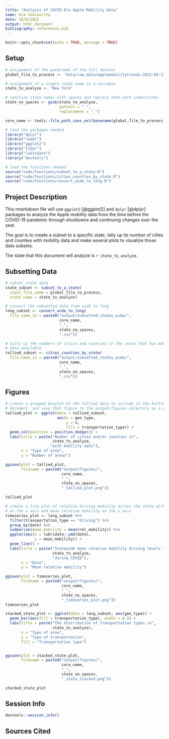 ```yaml
---
title: "Analysis of COVID-Era Apple Mobility Data"
name: Kia Vaalavirta
date: 10/8/2022
output: html_document
bibliography: references.bib
---
```


```r
knitr::opts_chunk$set(echo = TRUE, message = TRUE)
```

## Setup


```r
# assignment of the path/name of the full dataset
global_file_to_process <- "data/raw_data/applemobilitytrends-2022-04-12.csv"

# assignment of a single state name to a variable
state_to_analyze <- "New York"

# sanitize state names with spaces and replace them with underscores
state_no_spaces <- gsub(state_to_analyze,
                        pattern = " ",
                        replacement = "_")

core_name <- tools::file_path_sans_ext(basename(global_file_to_process))
```


```r
# load the packages needed
library("dplyr")
library("readr")
library("ggplot2")
library("tidyr")
library("lubridate")
library("devtools")

# load the functions needed
source("code/functions/subset_to_a_state.R")
source("code/functions/cities_counties_by_state.R")
source("code/functions/convert_wide_to_long.R")
```

## Project Description

This rmarkdown file will use `ggplot2` [@ggplot2] and `dplyr` [@dplyr] packages to analyze the Apple mobility data from the time before the COVID-19 pandemic through shutdowns and continuing changes over the year.

The goal is to create a subset to a specific state, tally up its number of cities and counties with mobility data and make several plots to visualize those data subsets.

The state that this document will analyze is `r state_to_analyze`.

## Subsetting Data 

```r
# subset state data
state_subset <- subset_to_a_state(
  input_file_name = global_file_to_process,
  state_name = state_to_analyze)
```

```r
# convert the subsetted data from wide to long
long_subset <- convert_wide_to_long(
  file_name_in = paste0("output/subsetted_states_wide/",
                        core_name,
                        "_",
                        state_no_spaces,
                        ".csv"))
```

```r
# tally up the numbers of cities and counties in the state that has mobility
# data available
tallied_subset <- cities_counties_by_state(
  file_name_in = paste0("output/subsetted_states_wide/",
                        core_name,
                        "_",
                        state_no_spaces,
                        ".csv"))
```

## Figures

```r
# create a grouped barplot of the tallied data to include in the knitted
# document, and save that figure to the output/figures directory as a png
tallied_plot <- ggplot(data = tallied_subset,
                       aes(x = geo_type,
                           y = n,
                           fill = transportation_type)) +
  geom_col(position = position_dodge()) +
  labs(title = paste("Number of cities and/or counties in",
                     state_to_analyze,
                    "with mobility data"),
       x = "Type of area",
       y = "Number of areas")

ggsave(plot = tallied_plot,
       filename = paste0("output/figures/",
                         core_name,
                         "_",
                         state_no_spaces,
                         "_tallied_plot.png"))

tallied_plot
```


```r
# create a line plot of relative driving mobility across the state with date
# on the x axis and mean relative mobility on the y axis
timeseries_plot <- long_subset %>%
  filter(transportation_type == "driving") %>%
  group_by(date) %>%
  summarize(mean_mobility = mean(rel_mobility)) %>%
  ggplot(aes(x = lubridate::ymd(date),
             y = mean_mobility)) +
  geom_line() +
  labs(title = paste("Statewide mean relative mobility driving levels in",
                     state_to_analyze,
                     "during COVID"),
       x = "Date",
       y = "Mean relative mobility")

ggsave(plot = timeseries_plot,
       filename = paste0("output/figures/",
                         core_name,
                         "_",
                         state_no_spaces,
                         "_timeseries_plot.png"))
timeseries_plot
```

```r
stacked_state_plot <- ggplot(data = long_subset, aes(geo_type)) +
  geom_bar(aes(fill = transportation_type), width = 0.5) +
  labs(title = paste("The distribution of transportation types in",
                     state_to_analyze),
       x = "Type of area",
       y = "Type of transportation",
       fill = "Transportation type")


ggsave(plot = stacked_state_plot,
       filename = paste0("output/figures/",
                         core_name,
                         "_",
                         state_no_spaces,
                         "_state_stacked.png"))

stacked_state_plot
```

## Session Info

```r
devtools::session_info()
```

## Sources Cited
